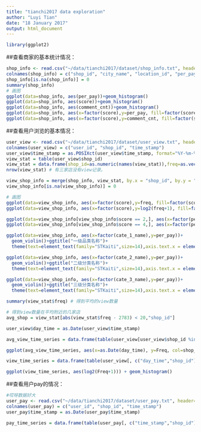 ```yaml
---
title: "tianchi2017 data exploration"
author: "Luyi Tian"
date: "18 January 2017"
output: html_document
---
```


```r
library(ggplot2)
```

##查看商家的基本统计情况：
```r
shop_info <- read.csv("~/data/tianchi2017/dataset/shop_info.txt", header=FALSE)
colnames(shop_info) = c("shop_id", "city_name", "location_id", "per_pay", "score", "comment_cnt", "shop_level", "cate_1_name", "cate_2_name", "cate_3_name")
shop_info[is.na(shop_info)] = 0
summary(shop_info)
# 画图
ggplot(data=shop_info, aes(per_pay))+geom_histogram()
ggplot(data=shop_info, aes(score))+geom_histogram()
ggplot(data=shop_info, aes(comment_cnt))+geom_histogram()
ggplot(data=shop_info, aes(x=factor(score),y=per_pay, fill=factor(score)))+geom_violin()
ggplot(data=shop_info, aes(x=factor(score),y=comment_cnt, fill=factor(score)))+geom_violin()
```

##查看用户浏览的基本情况：
```r
user_view <- read.csv("~/data/tianchi2017/dataset/user_view.txt", header=FALSE)
colnames(user_view) = c("user_id", "shop_id", "time_stamp")
user_view$time_stamp = as.POSIXct(user_view$time_stamp, format="%Y-%m-%d %H:%M:%S",tz=Sys.timezone())
view_stat = table(user_view$shop_id)
view_stat = data.frame(shop_id=as.numeric(names(view_stat)),freq=as.vector(view_stat))
nrow(view_stat) # 有三家店没有view记录。

view_shop_info = merge(shop_info, view_stat, by.x = "shop_id", by.y = "shop_id", all = TRUE)
view_shop_info[is.na(view_shop_info)] = 0

# 画图
ggplot(data=view_shop_info, aes(x=factor(score),y=freq, fill=factor(score)))+geom_violin()
ggplot(data=view_shop_info, aes(x=factor(score),y=log2(freq+1), fill=factor(score)))+geom_violin()

ggplot(data=view_shop_info[view_shop_info$score == 2,], aes(x=factor(per_pay),y=log2(freq+1)))+geom_violin()+ggtitle("per_pay freq plot for shops with 2 star")+coord_cartesian(ylim = c(6, 16)) 
ggplot(data=view_shop_info[view_shop_info$score == 4,], aes(x=factor(per_pay),y=log2(freq+1)))+geom_violin()+ggtitle("per_pay freq plot for shops with 4 star")+coord_cartesian(ylim = c(6, 16))

ggplot(data=view_shop_info, aes(x=factor(cate_1_name),y=per_pay))+
  geom_violin()+ggtitle("一级品类名称")+
  theme(text=element_text(family="STKaiti",size=14),axis.text.x = element_text(angle = 90, hjust = 1))

ggplot(data=view_shop_info, aes(x=factor(cate_2_name),y=per_pay))+
  geom_violin()+ggtitle("二级分类名称")+
  theme(text=element_text(family="STKaiti",size=14),axis.text.x = element_text(angle = 90, hjust = 1))

ggplot(data=view_shop_info, aes(x=factor(cate_3_name),y=per_pay))+
  geom_violin()+ggtitle("三级分类名称")+
  theme(text=element_text(family="STKaiti",size=14),axis.text.x = element_text(angle = 90, hjust = 1))

summary(view_stat$freq) # 得到平均的view数量

# 得到view数量在平均附近的几家店
avg_shop = view_stat[abs(view_stat$freq - 2783) < 20,"shop_id"]

user_view$day_time = as.Date(user_view$time_stamp)

avg_view_time_series = data.frame(table(user_view[user_view$shop_id %in% avg_shop, c("day_time","shop_id")]))

ggplot(avg_view_time_series, aes(x=as.Date(day_time), y=Freq, col=shop_id)) + geom_line() + xlab("") + ylab("Daily Views")

view_time_series = data.frame(table(user_view[, c("day_time","shop_id")]))

ggplot(view_time_series, aes(log2(Freq+1))) + geom_histogram()
```


##查看用户pay的情况：
```r
#哎呀数据好大
user_pay <- read.csv("~/data/tianchi2017/dataset/user_pay.txt", header=FALSE)
colnames(user_pay) = c("user_id", "shop_id", "time_stamp")
user_pay$time_stamp = as.Date(user_pay$time_stamp)

pay_time_series = data.frame(table(user_pay[, c("time_stamp","shop_id")]))
```
